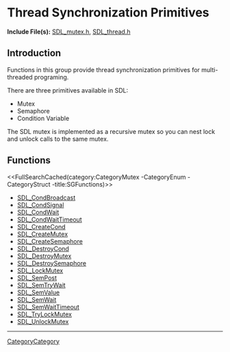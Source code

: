
= Thread Synchronization Primitives =

'''Include File(s):'''  [https://github.com/libsdl-org/SDL/blob/SDL2/include/SDL_mutex.h SDL_mutex.h], [https://github.com/libsdl-org/SDL/blob/SDL2/include/SDL_thread.h SDL_thread.h]


== Introduction ==

Functions in this group provide thread synchronization primitives for multi-threaded programing.

There are three primitives available in SDL:
* Mutex
* Semaphore
* Condition Variable

The SDL mutex is implemented as a recursive mutex so you can nest lock and unlock calls to the same mutex.


<!-- #Remove this line and the ## below to use this markup if it becomes relevant to this category -->
<!-- #== Enumerations == -->
<!-- #<<FullSearchCached(category:CategoryEnum CategoryMutex -title:SGEnumerations)>> -->

<!-- #== Structures == -->
<!-- #<<FullSearchCached(category:CategoryStruct CategoryMutex -title:SGStructures)>> -->

== Functions ==
<<FullSearchCached(category:CategoryMutex -CategoryEnum -CategoryStruct -title:SGFunctions)>>

<!-- BEGIN CATEGORY LIST -->
* [[SDL_CondBroadcast]]
* [[SDL_CondSignal]]
* [[SDL_CondWait]]
* [[SDL_CondWaitTimeout]]
* [[SDL_CreateCond]]
* [[SDL_CreateMutex]]
* [[SDL_CreateSemaphore]]
* [[SDL_DestroyCond]]
* [[SDL_DestroyMutex]]
* [[SDL_DestroySemaphore]]
* [[SDL_LockMutex]]
* [[SDL_SemPost]]
* [[SDL_SemTryWait]]
* [[SDL_SemValue]]
* [[SDL_SemWait]]
* [[SDL_SemWaitTimeout]]
* [[SDL_TryLockMutex]]
* [[SDL_UnlockMutex]]
<!-- END CATEGORY LIST -->

----
[[CategoryCategory]]
